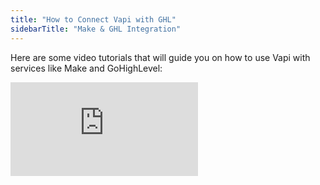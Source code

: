```yaml
---
title: "How to Connect Vapi with GHL"
sidebarTitle: "Make & GHL Integration"
---
```


Here are some video tutorials that will guide you on how to use Vapi with services like Make and GoHighLevel:

<div class="video-grid">
  <iframe
    src="https://www.youtube.com/embed/PVP1P2nak4M?si=vGGAMZVI3Fzzik9X"
    title="YouTube video player"
    frameborder="0"
    allow="accelerometer; autoplay; clipboard-write; encrypted-media; gyroscope; picture-in-picture; web-share"
    referrerpolicy="strict-origin-when-cross-origin"
    allowfullscreen
  />
  <iframe
    src="https://www.youtube.com/embed/3LSXJECXpkc?si=hhWsXZeFYC6wM-cq"
    title="YouTube video player"
    frameborder="0"
    allow="accelerometer; autoplay; clipboard-write; encrypted-media; gyroscope; picture-in-picture; web-share"
    referrerpolicy="strict-origin-when-cross-origin"
    allowfullscreen
  />
  <iframe
    src="https://www.loom.com/embed/026d1c1a2cc64e479044619842ce8bd1?sid=c5934ff7-2f58-4cf3-952a-140938079ca0"
    title="GoHighLevel Loom Video"
    frameborder="0"
    allow="accelerometer; autoplay; clipboard-write; encrypted-media; gyroscope; picture-in-picture; web-share"
    referrerpolicy="strict-origin-when-cross-origin"
    allowfullscreen
  />
    <iframe
    src="https://www.loom.com/embed/210579f412bd47de8964683b2f28c3ec?sid=1f289c56-d4bc-4923-85bb-6cbc0fe55361"
    title="GoHighLevel Bulk call Loom Video"
    frameborder="0"
    allow="accelerometer; autoplay; clipboard-write; encrypted-media; gyroscope; picture-in-picture; web-share"
    referrerpolicy="strict-origin-when-cross-origin"
    allowfullscreen
  />
</div>
